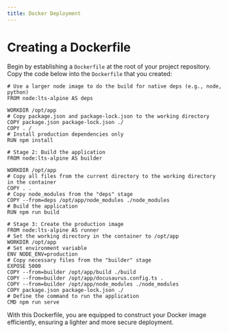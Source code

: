 ```yaml
---
title: Docker Deployment
---
```


# Creating a Dockerfile

Begin by establishing a `Dockerfile` at the root of your project repository. Copy the code below into the `Dockerfile` that you created:

```docker
# Use a larger node image to do the build for native deps (e.g., node, python)
FROM node:lts-alpine AS deps

WORKDIR /opt/app
# Copy package.json and package-lock.json to the working directory
COPY package.json package-lock.json ./
COPY . /
# Install production dependencies only
RUN npm install

# Stage 2: Build the application
FROM node:lts-alpine AS builder

WORKDIR /opt/app
# Copy all files from the current directory to the working directory in the container
COPY . .
# Copy node_modules from the "deps" stage
COPY --from=deps /opt/app/node_modules ./node_modules
# Build the application
RUN npm run build

# Stage 3: Create the production image
FROM node:lts-alpine AS runner
# Set the working directory in the container to /opt/app
WORKDIR /opt/app
# Set environment variable
ENV NODE_ENV=production
# Copy necessary files from the "builder" stage
EXPOSE 5000
COPY --from=builder /opt/app/build ./build
COPY --from=builder /opt/app/docusaurus.config.ts .
COPY --from=builder /opt/app/node_modules ./node_modules
COPY package.json package-lock.json ./
# Define the command to run the application
CMD npm run serve
```

With this Dockerfile, you are equipped to construct your Docker image efficiently, ensuring a lighter and more secure deployment.